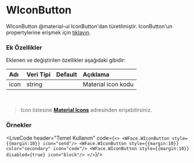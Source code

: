 
# WIconButton

WIconButton @material-ui IconButton'dan türetilmiştir.
IconButton'un propertylerine erişmek için [tıklayın](https://material-ui.com/api/icon-button/).

### Ek Özellikler

Eklenen ve değiştirilen özellikler aşağıdaki gibidir:

| Adı                 | Veri Tipi                                                     | Default | Açıklama                                        |
|:--------------------|:--------------------------------------------------------------|:--------|:------------------------------------------------|
| icon                | string                                                        |         | Material icon kodu                              |

<br/>

> Icon listesine [__Material Icons__](https://material.io/tools/icons/?style=baseline) adresinden erişebilirsiniz.

### Örnekler

<LiveCode header="Temel Kullanım" code={`
<>
  <WFace.WIconButton style={{margin:10}} icon="send"/>
  <WFace.WIconButton style={{margin:10}} color="secondary" icon="code"/>
  <WFace.WIconButton style={{margin:10}} disabled={true} icon="block"/>
</>
`}/><br/>